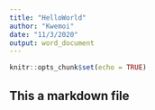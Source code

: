 ```yaml
---
title: "HelloWorld"
author: "Kwemoi"
date: "11/3/2020"
output: word_document
---
```


```r
knitr::opts_chunk$set(echo = TRUE)
```

## This a markdown file
